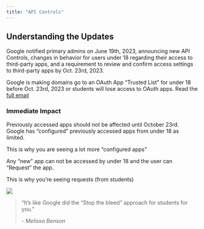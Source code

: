 ```yaml
---
title: "API Controls"
---
```

<div class="reveal resize-content">

## Understanding the Updates

Google notified primary admins on June 19th, 2023, announcing new API Controls, changes in behavior for users under 18 regarding their access to third-party apps, and a requirement to review and confirm access settings to third-party apps by Oct. 23rd, 2023.

:::{.callout-note title="Takeaway" icon=false}
Google is making domains go to an OAuth App “Trusted List” for under 18 before Oct. 23rd, 2023 or students will lose access to OAuth apps. Read the [full email](https://collab.amplifiedit.com/topic/2881-%F0%9F%9A%A8-primary-admin-email-action-required-access-to-third-party-applications-is-changing-for-users-designated-as-under-18-%F0%9F%9A%A8-61923)
:::

[comment]: <> (this is my comment)


### Immediate Impact

Previously accessed apps should not be affected until October 23rd. Google has “configured” previously accessed apps from under 18 as limited.

:::{.callout-note}
This is why you are seeing a lot more “configured apps”
:::

Any “new” app can not be accessed by under 18 and the user can “Request” the app.

:::{.callout-note}
This is why you’re seeing requests (from students)
:::

[![](images/stopthe.png)]{fig-alt="google's email"}

> "It’s like Google did the “Stop the bleed” approach for students for you."
>
> *- Melissa Benson*

</div>